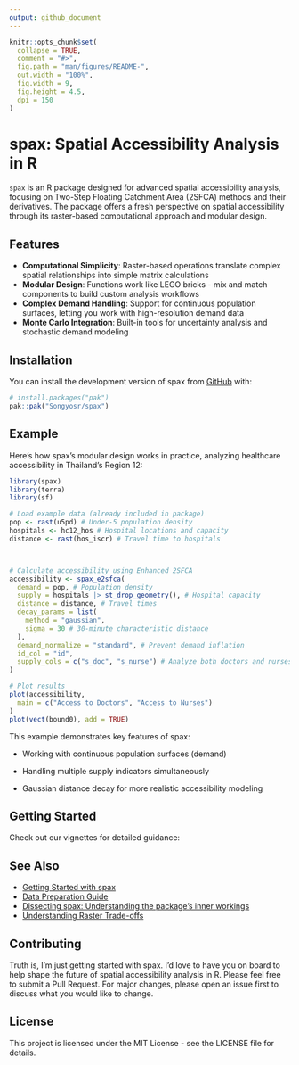 ```yaml
---
output: github_document
---
```


<!-- README.md is generated from README.Rmd. Please edit that file -->

```r
knitr::opts_chunk$set(
  collapse = TRUE,
  comment = "#>",
  fig.path = "man/figures/README-",
  out.width = "100%",
  fig.width = 9,
  fig.height = 4.5,
  dpi = 150
)
```

# spax: Spatial Accessibility Analysis in R

<!-- badges: start -->

<!-- badges: end -->

`spax` is an R package designed for advanced spatial accessibility analysis, focusing on Two-Step Floating Catchment Area (2SFCA) methods and their derivatives. The package offers a fresh perspective on spatial accessibility through its raster-based computational approach and modular design.

## Features

-   **Computational Simplicity**: Raster-based operations translate complex spatial relationships into simple matrix calculations
-   **Modular Design**: Functions work like LEGO bricks - mix and match components to build custom analysis workflows
-   **Complex Demand Handling**: Support for continuous population surfaces, letting you work with high-resolution demand data
-   **Monte Carlo Integration**: Built-in tools for uncertainty analysis and stochastic demand modeling

## Installation

You can install the development version of spax from [GitHub](https://github.com/) with:

``` r
# install.packages("pak")
pak::pak("Songyosr/spax")
```

## Example

Here's how spax's modular design works in practice, analyzing healthcare accessibility in Thailand's Region 12:

```r
library(spax)
library(terra)
library(sf)

# Load example data (already included in package)
pop <- rast(u5pd) # Under-5 population density
hospitals <- hc12_hos # Hospital locations and capacity
distance <- rast(hos_iscr) # Travel time to hospitals



# Calculate accessibility using Enhanced 2SFCA
accessibility <- spax_e2sfca(
  demand = pop, # Population density
  supply = hospitals |> st_drop_geometry(), # Hospital capacity
  distance = distance, # Travel times
  decay_params = list(
    method = "gaussian",
    sigma = 30 # 30-minute characteristic distance
  ),
  demand_normalize = "standard", # Prevent demand inflation
  id_col = "id",
  supply_cols = c("s_doc", "s_nurse") # Analyze both doctors and nurses
)

# Plot results
plot(accessibility,
  main = c("Access to Doctors", "Access to Nurses")
)
plot(vect(bound0), add = TRUE)
```

This example demonstrates key features of spax:

-   Working with continuous population surfaces (demand)

-   Handling multiple supply indicators simultaneously

-   Gaussian distance decay for more realistic accessibility modeling

## Getting Started

Check out our vignettes for detailed guidance:

## See Also

- [Getting Started with spax](https://songyosr.github.io/spax/articles/spax-101-intro.html)
- [Data Preparation Guide](https://songyosr.github.io/spax/articles/spax-102-data-prep.html)
- [Dissecting spax: Understanding the package's inner workings](https://songyosr.github.io/spax/articles/spax-103-dissection.html)
- [Understanding Raster Trade-offs](https://songyosr.github.io/spax/articles/spax-104-raster-tradeoff.html)

## Contributing

Truth is, I'm just getting started with spax. I'd love to have you on board to help shape the future of spatial accessibility analysis in R. Please feel free to submit a Pull Request. For major changes, please open an issue first to discuss what you would like to change.

## License

This project is licensed under the MIT License - see the LICENSE file for details.
